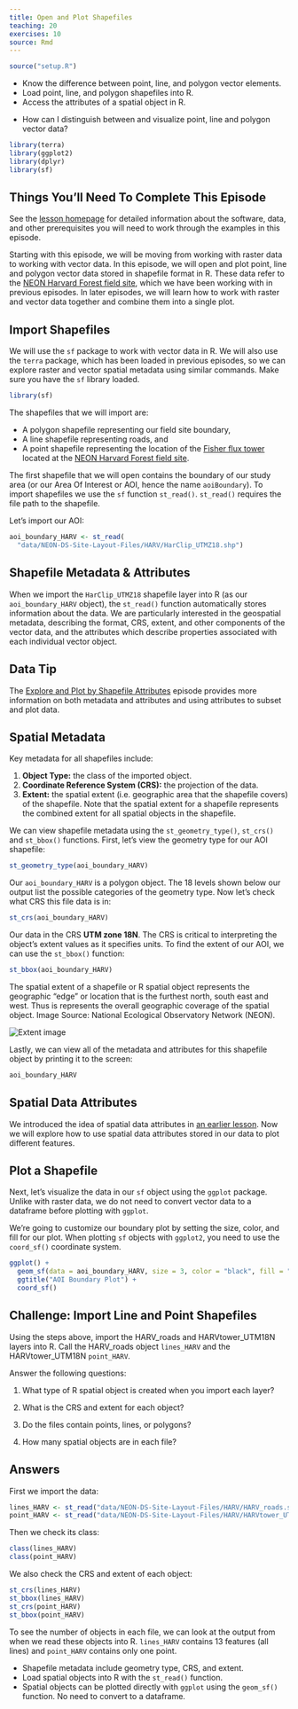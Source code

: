 ```yaml
---
title: Open and Plot Shapefiles
teaching: 20
exercises: 10
source: Rmd
---
```


```r
source("setup.R")
```

::::::::::::::::::::::::::::::::::::::: objectives

- Know the difference between point, line, and polygon vector elements.
- Load point, line, and polygon shapefiles into R.
- Access the attributes of a spatial object in R.

::::::::::::::::::::::::::::::::::::::::::::::::::

:::::::::::::::::::::::::::::::::::::::: questions

- How can I distinguish between and visualize point, line and polygon vector data?

::::::::::::::::::::::::::::::::::::::::::::::::::

```r
library(terra)
library(ggplot2)
library(dplyr)
library(sf)
```

::::::::::::::::::::::::::::::::::::::::::  prereq

## Things You'll Need To Complete This Episode

See the [lesson homepage](.) for detailed information about the software, data, 
and other prerequisites you will need to work through the examples in this 
episode.


::::::::::::::::::::::::::::::::::::::::::::::::::

Starting with this episode, we will be moving from working with raster data to 
working with vector data. In this episode, we will open and plot point, line 
and polygon vector data stored in shapefile format in R. These data refer to 
the 
[NEON Harvard Forest field site](https://www.neonscience.org/field-sites/field-sites-map/HARV), 
which we have been working with in previous episodes. In later episodes, we 
will learn how to work with raster and vector data together and combine them 
into a single plot.

## Import Shapefiles

We will use the `sf` package to work with vector data in R. We will also use 
the `terra` package, which has been loaded in previous episodes, so we can 
explore raster and vector spatial metadata using similar commands. Make sure 
you have the `sf` library loaded.

```r
library(sf)
```

The shapefiles that we will import are:

- A polygon shapefile representing our field site boundary,
- A line shapefile representing roads, and
- A point shapefile representing the location of the [Fisher flux tower](https://www.neonscience.org/data-collection/flux-tower-measurements)
  located at the [NEON Harvard Forest field site](https://www.neonscience.org/field-sites/field-sites-map/HARV).

The first shapefile that we will open contains the boundary of our study area
(or our Area Of Interest or AOI, hence the name `aoiBoundary`). To import
shapefiles we use the `sf` function `st_read()`. `st_read()` requires the file 
path to the shapefile.

Let's import our AOI:

```r
aoi_boundary_HARV <- st_read(
  "data/NEON-DS-Site-Layout-Files/HARV/HarClip_UTMZ18.shp")
```

## Shapefile Metadata \& Attributes

When we import the `HarClip_UTMZ18` shapefile layer into R (as our
`aoi_boundary_HARV` object), the `st_read()` function automatically stores
information about the data. We are particularly interested in the geospatial
metadata, describing the format, CRS, extent, and other components of the 
vector data, and the attributes which describe properties associated with each 
individual vector object.

:::::::::::::::::::::::::::::::::::::::::  callout

## Data Tip

The [Explore and Plot by Shapefile Attributes](07-vector-shapefile-attributes-in-r/)
episode provides more information on both metadata and attributes
and using attributes to subset and plot data.


::::::::::::::::::::::::::::::::::::::::::::::::::

## Spatial Metadata

Key metadata for all shapefiles include:

1. **Object Type:** the class of the imported object.
2. **Coordinate Reference System (CRS):** the projection of the data.
3. **Extent:** the spatial extent (i.e. geographic area that the shapefile 
   covers) of the shapefile. Note that the spatial extent for a shapefile 
   represents the combined extent for all spatial objects in the shapefile.

We can view shapefile metadata using the `st_geometry_type()`, `st_crs()` and 
`st_bbox()` functions. First, let's view the geometry type for our AOI 
shapefile:

```r
st_geometry_type(aoi_boundary_HARV)
```

Our `aoi_boundary_HARV` is a polygon object. The 18 levels shown below our 
output list the possible categories of the geometry type. Now let's check what 
CRS this file data is in:

```r
st_crs(aoi_boundary_HARV)
```

Our data in the CRS **UTM zone 18N**. The CRS is critical to interpreting the 
object's extent values as it specifies units. To find the extent of our AOI, we 
can use the `st_bbox()` function:

```r
st_bbox(aoi_boundary_HARV)
```

The spatial extent of a shapefile or R spatial object represents the geographic 
"edge" or location that is the furthest north, south east and west. Thus is 
represents the overall geographic coverage of the spatial object. Image Source: 
National Ecological Observatory Network (NEON).

![](fig/dc-spatial-vector/spatial_extent.png){alt='Extent image'}

Lastly, we can view all of the metadata and attributes for this shapefile 
object by printing it to the screen:

```r
aoi_boundary_HARV
```

## Spatial Data Attributes

We introduced the idea of spatial data attributes in 
[an earlier lesson](https://datacarpentry.org/organization-geospatial/02-intro-vector-data). 
Now we will explore how to use spatial data attributes stored in our data to 
plot different features.

## Plot a Shapefile

Next, let's visualize the data in our `sf` object using the `ggplot` package. 
Unlike with raster data, we do not need to convert vector data to a dataframe 
before plotting with `ggplot`.

We're going to customize our boundary plot by setting the size, color, and fill 
for our plot. When plotting `sf` objects with `ggplot2`, you need to use the 
`coord_sf()` coordinate system.

```r
ggplot() + 
  geom_sf(data = aoi_boundary_HARV, size = 3, color = "black", fill = "cyan1") + 
  ggtitle("AOI Boundary Plot") + 
  coord_sf()
```

:::::::::::::::::::::::::::::::::::::::  challenge

## Challenge: Import Line and Point Shapefiles

Using the steps above, import the HARV\_roads and HARVtower\_UTM18N layers into
R. Call the HARV\_roads object `lines_HARV` and the HARVtower\_UTM18N
`point_HARV`.

Answer the following questions:

1. What type of R spatial object is created when you import each layer?

2. What is the CRS and extent for each object?

3. Do the files contain points, lines, or polygons?

4. How many spatial objects are in each file?

:::::::::::::::  solution

## Answers

First we import the data:

```r
lines_HARV <- st_read("data/NEON-DS-Site-Layout-Files/HARV/HARV_roads.shp")
point_HARV <- st_read("data/NEON-DS-Site-Layout-Files/HARV/HARVtower_UTM18N.shp")
```

Then we check its class:

```r
class(lines_HARV)
class(point_HARV)
```

We also check the CRS and extent of each object:

```r
st_crs(lines_HARV)
st_bbox(lines_HARV)
st_crs(point_HARV)
st_bbox(point_HARV)
```

To see the number of objects in each file, we can look at the output from when 
we read these objects into R. `lines_HARV` contains 13 features (all lines) and 
`point_HARV` contains only one point.



:::::::::::::::::::::::::

::::::::::::::::::::::::::::::::::::::::::::::::::



:::::::::::::::::::::::::::::::::::::::: keypoints

- Shapefile metadata include geometry type, CRS, and extent.
- Load spatial objects into R with the `st_read()` function.
- Spatial objects can be plotted directly with `ggplot` using the `geom_sf()` 
  function. No need to convert to a dataframe.

::::::::::::::::::::::::::::::::::::::::::::::::::


